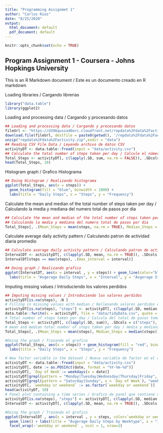 ```yaml
---
title: "Programming Assignmet 1"
author: "Carlos Rios"
date: "8/25/2020"
output:
  html_document: default
  pdf_document: default
---
```


```r
knitr::opts_chunk$set(echo = TRUE)
```

## Program Assignment 1 - Coursera - Johns Hopkings University
This is an R Markdown document / Este es un documento creado en R markdown

Loading libraries / Cargando librerias
```r
library("data.table")
library(ggplot2)
```

Loading and processing data / Cargando y procesando datos
```r
## Loading and processing data / Cargando y procesando datos
fileUrl <- "https://d396qusza40orc.cloudfront.net/repdata%2Fdata%2Factivity.zip"
download.file(fileUrl, destfile = paste0(getwd(), '/repdata%2Fdata%2Factivity.zip'), method = "curl")
unzip("repdata%2Fdata%2Factivity.zip",exdir = "data")
## Reading CSV File Data / Leyendo archivo de datos CSV
activityDT <- data.table::fread(input = "data/activity.csv")
## Calculate the total number of steps taken per day / Calcule el número total de pasos dados por día
Total_Steps <- activityDT[, c(lapply(.SD, sum, na.rm = FALSE)), .SDcols = c("steps"), by = .(date)] 
head(Total_Steps, 10)
```

Histogram graph / Grafico Histograma
```r
## Doing Histogram / Realizando histograma
ggplot(Total_Steps, aes(x = steps)) +
  geom_histogram(fill = "blue", binwidth = 1000) +
  labs(title = "Daily Steps", x = "Steps", y = "Frequency") 
```

Calculate the mean and median of the total number of steps taken per day /
Calculando la media y mediana del numero total de pasos por dia
```r
## Calculate the mean and median of the total number of steps taken per day /
## Calculando la media y mediana del numero total de pasos por dia
Total_Steps[, .(Mean_Steps = mean(steps, na.rm = TRUE), Median_Steps = median(steps, na.rm = TRUE))]
```

Calculate average daily activity pattern / Calculando patron de actividad diaria promedio
```r
## Calculate average daily activity pattern / Calculando patron de actividad diaria promedio
IntervalDT <- activityDT[, c(lapply(.SD, mean, na.rm = TRUE)), .SDcols = c("steps"), by = .(interval)] 
IntervalDT[steps == max(steps), .(max_interval = interval)]
```

```r
## Doing graph / Realizando grafico
ggplot(IntervalDT, aes(x = interval , y = steps)) + geom_line(color="blue", size=1) + 
  labs(title = "Avgerage Daily Steps", x = "Interval", y = "Avgerage Steps per day")
```

Imputing missing values / Introduciendo los valores perdidos
```r
## Imputing missing values / Introduciendo los valores perdidos
activityDT[is.na(steps), .N ]
# Filling in missing values with median / Rellenando valores perdidos con la media
activityDT[is.na(steps), "steps"] <- activityDT[, c(lapply(.SD, median, na.rm = TRUE)), .SDcols = c("steps")]
data.table::fwrite(x = activityDT, file = "data/tidyData.csv", quote = FALSE)
# Total number of steps taken per day / Calculo del total de pasos tomados por dia
Total_Steps <- activityDT[, c(lapply(.SD, sum)), .SDcols = c("steps"), by = .(date)] 
# mean and median total number of steps taken per day / media y mediana total del numero de pasos diarios
Total_Steps[, .(Mean_Steps = mean(steps), Median_Steps = median(steps))]
```

```r
#Doing the graph / Trazando el grafico
ggplot(Total_Steps, aes(x = steps)) + geom_histogram(fill = "red", binwidth = 1000) + 
  labs(title = "Daily Steps", x = "Steps", y = "Frequency")
```

```r
# New factor variable in the dataset / Nueva variable de factor en el conjunto de datos
activityDT <- data.table::fread(input = "data/activity.csv")
activityDT[, date := as.POSIXct(date, format = "%Y-%m-%d")]
activityDT[, `Day of Week`:= weekdays(x = date)]
activityDT[grepl(pattern = "Monday|Tuesday|Wednesday|Thursday|Friday", x = `Day of Week`), "weekday or weekend"] <- "weekday"
activityDT[grepl(pattern = "Saturday|Sunday", x = `Day of Week`), "weekday or weekend"] <- "weekend"
activityDT[, `weekday or weekend` := as.factor(`weekday or weekend`)]
head(activityDT, 10)
# Panel plot containing a time series / Grafico de panel que contiene una serie de tiempo
activityDT[is.na(steps), "steps"] <- activityDT[, c(lapply(.SD, median, na.rm = TRUE)), .SDcols = c("steps")]
IntervalDT <- activityDT[, c(lapply(.SD, mean, na.rm = TRUE)), .SDcols = c("steps"), by = .(interval, `weekday or weekend`)] 
```

```r
#Doing the graph / Trazando el grafico
ggplot(IntervalDT , aes(x = interval , y = steps, color=`weekday or weekend`)) + 
  geom_line() + labs(title = "Avgerage Daily Steps by Weektype", x = "Interval", y = "No. of Steps") +
  facet_wrap(~`weekday or weekend` , ncol = 1, nrow=2)
```
